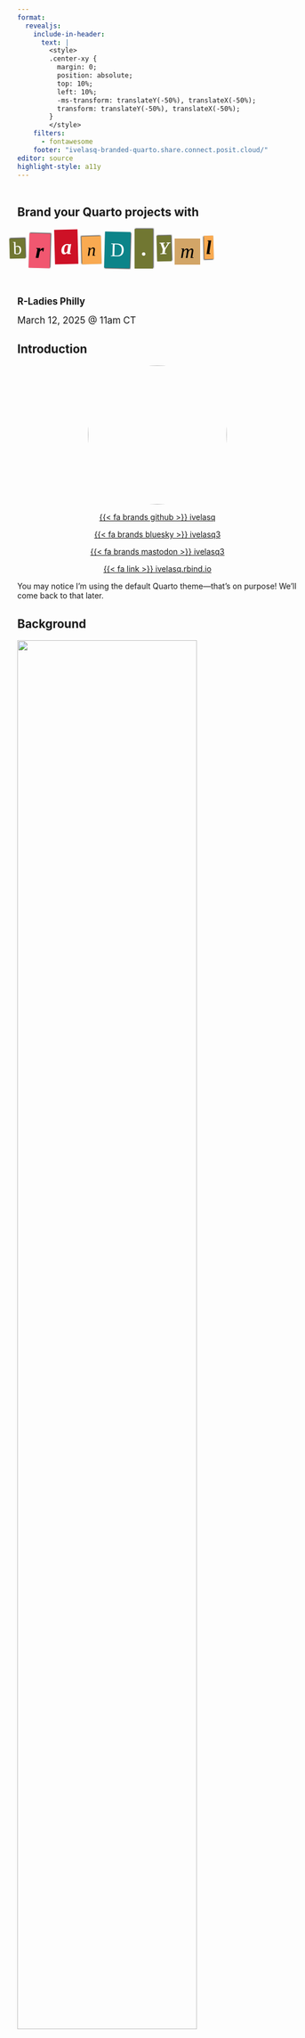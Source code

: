 ```yaml
---
format: 
  revealjs:
    include-in-header: 
      text: |
        <style>
        .center-xy {
          margin: 0;
          position: absolute;
          top: 10%;
          left: 10%;
          -ms-transform: translateY(-50%), translateX(-50%);
          transform: translateY(-50%), translateX(-50%);
        }
        </style>
    filters:
      - fontawesome
    footer: "ivelasq-branded-quarto.share.connect.posit.cloud/"
editor: source
highlight-style: a11y
---
```


##  {.title background-color="#cbc3e3"}

<br>
[Brand your Quarto projects with]{style="font-size: 1.5em; font-weight: bold;"}

```{=html}
<link rel="preconnect" href="https://fonts.googleapis.com" />
<link rel="preconnect" href="https://fonts.gstatic.com" crossorigin />
<link href="https://fonts.googleapis.com/css2?family=Abril+Fatface&family=Alfa+Slab+One&family=Berkshire+Swash&family=Cabin:ital,wght@0,400..700;1,400..700&family=Courier+Prime:ital,wght@0,400;0,700;1,400;1,700&family=Crimson+Pro:ital,wght@0,200..900;1,200..900&family=Germania+One&family=Lobster&family=Pacifico&family=Rubik:ital,wght@0,300..900;1,300..900&family=Rye&display=swap" rel="stylesheet" />


<style type="text/css">
body.texturizer {
  margin: 3em;
}

div.ts {
  font-size:2.5em;
  line-height: normal;
  word-spacing:0.5em;
}

div.ts .tw .tc,
div.ts .tw,
div.ts {
  display: inline-block;
}

div.ts .tw {
  white-space: pre;
  margin-left: -0.5em;
  margin-right: .2em;
}

div.ts .rr {
  -ms-transform: rotate(1.5deg);
  -webkit-transform: rotate(1.5deg);
  transform: rotate(1.5deg);
}

div.ts .rl {
  -ms-transform: rotate(-1.5deg);
  -webkit-transform: rotate(-1.5deg);
  transform: rotate(-1.5deg);
}

</style>
<div id="ransomizer"><div class="ts"><div class="tw"><div class="tc rl" style="background-color:#717732;color:#ffffff;font-family:'Rubik', serif; font-size:90%; background-image:url(https://i.imgur.com/IcV8Q3G.png) ; background-position: left center; box-shadow:1px -1px 2px #333; line-height:75%; margin:0.1em; padding:0.2em; vertical-align:0.1em; ">b</div><div class="tc rr" style="background-color:#f15770;color:#000000;font-family:'Germania One', serif; font-size:110%; font-weight:bold; font-style:italic; box-shadow:1px -1px 2px #333; text-transform:lowercase; line-height:100%; margin:0.1em; padding:0.3em; vertical-align:-0.1em; ">r</div><div class="tc rl" style="background-color:#ce1126;color:#ffffff;font-family:'Rubik', serif; font-size:110%; font-weight:bolder; background-image:url(https://i.imgur.com/pwrAKPo.png) ; background-position: right top; font-style:italic; text-transform:lowercase; line-height:100%; margin:0.1em; padding:0.3em; vertical-align:0.1em; ">a</div><div class="tc rl" style="background-color:#f9aa51;color:#000000;font-family:'Rubik', serif; font-size:90%; font-style:italic; box-shadow:-1px -1px 2px #333; text-transform:lowercase; line-height:100%; margin:0.1em; padding:0.3em; vertical-align:baseline; ">n</div><div class="tc rr" style="background-color:#0c8489;color:#fbffff;font-family:'Cabin', serif; font-size:100%; background-image:url(https://i.imgur.com/IcV8Q3G.png) ; background-position: left bottom; box-shadow:1px 1px 2px #333; text-transform:uppercase; line-height:125%; margin:0.1em; padding:0.3em; vertical-align:baseline; ">d</div><div class="tc " style="background-color:#717732;color:#ffffff;font-family:'Germania One', serif; font-size:110%; font-weight:bolder; background-image:url(https://i.imgur.com/pwrAKPo.png) ; background-position: center center; box-shadow:1px -1px 2px #333; text-transform:uppercase; line-height:125%; margin:0.1em; padding:0.3em; vertical-align:baseline; ">.</div><div class="tc rl" style="background-color:#717732;color:#ffffff;font-family:'Cabin', serif; font-size:90%; font-weight:bold; background-image:url(https://i.imgur.com/pwrAKPo.png) ; background-position: left center; font-style:italic; box-shadow:1px -1px 2px #333; text-transform:uppercase; line-height:125%; margin:0.1em; padding:0.1em; vertical-align:0.1em; ">y</div><div class="tc " style="background-color:#d2a567;color:#000000;font-family:'Rubik', serif; font-size:100%; font-style:italic; line-height:75%; margin:0.1em; padding:0.3em; vertical-align:-0.1em; ">m</div><div class="tc rl" style="background-color:#f9aa51;color:#000000;font-family:'Crimson Pro', serif; font-size:100%; font-weight:bold; font-style:italic; box-shadow:-1px 1px 2px #333; text-transform:lowercase; line-height:100%; margin:0.1em; padding:0.1em; vertical-align:0.1em; ">l</div></div>
</div></div>
```
<br>

[R-Ladies Philly]{style="font-size: 1.2em; font-weight: bold;"}

[March 12, 2025 @ 11am CT]{style="font-size: 1.2em;"}

## Introduction

<center>

<img src="images/profile.jpg" style="border-radius: 50%;" width="250px"/>

[{{< fa brands github >}} ivelasq](https://github.com/ivelasq)

[{{< fa brands bluesky >}} ivelasq3](https://twitter.com/ivelasq3)

[{{< fa brands mastodon >}} ivelasq3](https://fosstodon.org/@ivelasq3)

[{{< fa link >}} ivelasq.rbind.io](https://ivelasq.rbind.io)

</center>

::: notes
You may notice I'm using the default Quarto theme—that's on purpose! We'll come back to that later.
:::

## Background

![](images/quarto-announce.png){width=80% fig-align="center"}

::: notes
I'm going to start with a true story. Quarto is a scientific technical publishing system. But it's not so new anymore, it was announced July 28, 2022 at rstudio conf. If you are here, I hope you have some familiarity with Quarto. Essentially, executable code and text to create a variety of docs (websites, presentations, books) from a single source. It's inherently multilingual, supporting R, Python, Julia, Observable, and designed to handle more in the future. And it aims to have a consistent syntax across tools (vs R Markdown's bookdown, xaringan, etc.). Back to the story, Quarto was announced and not quite two months later, on September 19th...
:::

## Background

![](images/fake-text1.png){width=80% fig-align="center"}

## Background

![](images/fake-text2.png){width=80% fig-align="center"}

::: notes
Why did this come up? Once the initial excitement of Quarto wears off, you start thinking about how to use it practically.
:::

##

![](images/report-design.png){width=80% fig-align="center"}

::: aside
[David Keyes | Report Design in R: Small Tweaks that Make a Big Difference | posit::conf(2024)](https://www.youtube.com/watch?v=bp1SMhLoz_M)
:::

::: notes
I got to hear Garrick Aden-Buie, developer on the Shiny team and one of the creators of brand.yml, talk about the motivation behind brand.yml. I want to mention Garrick is an amazing speaker, his talks are approachable, thoughtful, and insightful. He will be talking about brand.yml at Shiny Conf in April. Shiny Conf is a free and virtual conference hosted by Appsilon. If you have the opportunity, I really encourage you to join and watch Garrick's talk to hear about brand.yml from the eyes of a developer and also to hear how it applies to Shiny, since this talk is mostly about Quarto. Anyway. At posit::conf(2024), David Keyes gave a talk about Quarto’s default styles. The defaults work well, but his company focuses on creating reports that are not just functional but also more effective, more accessible by visually appealing.
:::

## {.title background-gradient="linear-gradient(to bottom, #DFB12F, #805280)"}

::: {.center-xy}

[Aesthetic<br>Usability<br>Effect]{style="font-size: 3em; font-weight: bold; color: white;"}

:::

::: notes
Does this actually matter? The answer is yes. David discusses the aesthetic usability effect—the idea that people perceive visually appealing designs as more intuitive and easier to use. Making things look better isn’t just about style; it helps ensure your work is more effective in reaching your audience. So, it is in your best interest to do this.
:::

##

![](images/push-to-prod.png){width=80% fig-align="center"}

::: aside
[Heather & Jacqueline Nolis | Push straight to prod: API development with R and Tensorflow | rstudio::conf(2019)](https://www.youtube.com/watch?v=RndK5em1dHo)
:::

::: notes
At RStudio::conf(2019), Heather and Jacqueline Nolis gave a talk about prototyping a Shiny app to present to stakeholders and gain their buy-in. Their goal wasn’t just to deliver information in the right format—like a web app—but also to present it in a way stakeholders would find familiar and engaging. They shared that they spent an extra day theming the app to match T-Mobile’s brand style, which turned out to be a crucial step in securing stakeholder approval. It made a difference.
:::

## 

![](images/data-viz.png){width=80% fig-align="center"}

::: notes
This isn’t a new idea—it's why marketing teams invest time and resources into developing brand guidelines. But branding isn’t just for marketers; developers also need to consider it to make their work more effective and engaging. Take data visualizations, for example. When you see a certain style, you instantly recognize it as The Economist’s. Their design is so distinct and standardized that it even has its own ggplot2 theme.
:::

. . .

```r
library("ggplot2")
library("ggthemes")

ggplot(mtcars) +
  geom_point(aes(x = wt, y = mpg, colour = factor(gear))) +
  facet_wrap( ~ am) +
  scale_y_continuous(position = "right") +
  theme_economist() +
  scale_colour_economist()
```

::: aside
[Source](https://medium.economist.com/charting-new-territory-7f5afb293270)
:::


## Challenges with branding

::: incremental

- Excessive manual effort
- Difficult to update
- Team consistency

:::

::: notes
Excessive manual effort: Applying colors, fonts, and logos across reports, apps, and dashboards takes time and is prone to errors. Difficult to update: When brand guidelines change, it’s difficult to update all products consistently. Team consistency: Ensuring all contributors follow branding guidelines across reports, dashboards, and apps can be challenging to manage.
:::

## 

![](images/fake-text3.png){width=80% fig-align="center"}

::: notes
That’s why the release of brand.yml was so exciting—it provided another option for people looking to create beautifully themed documents with ease. 
:::

##
<br>
<br>
<br>
![](images/brand-yml.png){fig-align="center"}

::: aside
[posit-dev.github.io/brand-yml](https://posit-dev.github.io/brand-yml)
:::

::: notes
brand.yml's tagline is unified branding with a simple YAML file. The idea is simple: every company has brand guidelines, and brand.yml helps translate them into a YAML file that can style slides, websites, Shiny apps, and more. This approach ensures that branding is consistent across different projects. The goal is to structure the YAML file in a way that makes sense both to those referencing it for brand consistency and to developers using it to theme their work.
:::

## brand.yml

1. Define branding in a single `_brand.yml` file.
2. Instantly apply branding across Quarto documents, Shiny apps, and more.

::: notes
The idea is to take your brand guidelines and translate them into structured YAML.You create a single, structured YAML file that Quarto and Shiny will pick up, ensuring consistent branding across your outputs. You don't HAVE to use different systems to change the appearance of your documents. Do you need CSS? Will you need to learn bslib? Maybe. brand.yml offers "Good Enough" theming. It might not match your company’s guidelines perfectly, but it will get you very close. To specify a brand, create a _brand.yml file in the root directory of your project (next to _quarto.yml). Quarto will automatically detect the _brand.yml file and apply the branding to all supported document formats in the project. Another advantage is that you can use brand.yml in conjunction with other theming files, like you need additional tweaking with CSS.
:::

## Where does it work?

* [Quarto](https://quarto.org/) v1.6
  * `html`, `dashboard`, `revealjs`, `typst`
* [Shiny for Python](https://shiny.posit.co/py/) v1.2
* R Markdown (with [bslib v0.9.0](https://shiny.posit.co/blog/posts/bslib-0.9.0/))
* Shiny for R (with [bslib v0.9.0](https://shiny.posit.co/blog/posts/bslib-0.9.0/))


::: aside
[Support documentation](https://posit-dev.github.io/brand-yml/#support)
:::

## brand.yml elements

* `meta`: Identifying information, name of the company, URLs, etc.
* `logo`: Files or links to the brand’s logos.
* `color`: Colors in the brand's color palette. 
* `typography`: Fonts for different elements. 
* `defaults`: Additional context-specific settings.

## `_brand.yml` structure

```.yaml
meta: 
  name: Example Company
  link: 
    github: https://github.com/example-company

logo: 
  medium: logos/logo.png

color:
  palette:
    black: "#1C2826"
    blue: "#0C0A3E" 
    neutral: "#F9F7F1" 
    red: "#BA274A"
    violet: "#4D6CFA"
  background: neutral
  foreground: black
  primary: blue
  secondary: violet
  danger: red

typography:
  fonts:
    - family: Nunito Sans
      source: google
    - family: Montserrat
      source: google
    - family: Fira Code
      source: google

  base: Nunito Sans
  headings:
    family: Montserrat
    weight: 700
    color: primary
  monospace: Fira Code
  link:
    color: danger
    decoration: underline
```

::: notes
You might be wondering, What is YAML? YAML stands for "YAML Ain't Markup Language." It's a simple data serialization format that uses key-value pairs to represent data in a readable way. Let’s take a look at a file—the _brand.yml file. This would be in your project and typically include the elements mentioned earlier. Everything is optional, so you can add as much or as little as needed. Whether you want a simple or more complex file, it's all up to you.
:::

# Metadata {.title background-color="#cbc3e3"}

## Metadata {auto-animate=true}

```.yaml
meta:
  name: Acme Corporation
  link: https://www.acmecorp.com
```

::: notes
The first thing to include in the _brand.yml file is your key identity information—such as the company name, links to your brand guidelines, and more. Under the meta section, you’ll find the company name and a link to your website. Here's a minimal example of your metadata. Quarto doesn’t do anything with the meta values—they’re just for reference.
:::

::: aside
[brand.yml metadata documentation](https://posit-dev.github.io/brand-yml/brand/meta.html)
:::

## Metadata {auto-animate=true}

```.yaml
meta:
  name: Acme Corporation
  link: 
    home: https://www.acmecorp.com
    github: https://github.com/acmecorp
```

::: notes
You can also include a range of names or social media handles. 
:::

::: aside
[brand.yml metadata documentation](https://posit-dev.github.io/brand-yml/brand/meta.html)
:::

## Metadata {auto-animate=true}

```.yaml
meta:
  name:
    full: Acme Corporation International
    short: Acme
  link:
    home: https://www.acmecorp.com
    docs: https://docs.acmecorp.com
    github: https://github.com/acmecorp
    bluesky: https://bsky.app/profile/acmecorp.bsky.social
    twitter: https://twitter.com/acmecorp
    linkedin: https://www.linkedin.com/company/acmecorp
    facebook: https://www.facebook.com/acmecorp
  description: |
    Acme Corporation is a leading provider of innovative solutions for cartoon
    characters worldwide.
  founded: 1952
```

::: aside
[brand.yml metadata documentation](https://posit-dev.github.io/brand-yml/brand/meta.html)
:::

# Logo {.title background-color="#cbc3e3"}

## Logo {auto-animate=true}

```.yaml
logo: logo.png
```

::: notes
Use the logo field to specify your brand’s logo at various sizes. You can provide a local file path (relative to the location of _brand.yml) or a URL. This flexible system supports different logo sizes, light/dark variants, and the ability to store multiple image resources for various use cases.
:::

::: aside
[brand.yml logo documentation](https://posit-dev.github.io/brand-yml/brand/logo.html)
:::

## Logo {auto-animate=true}

```.yaml
logo:
  small: logos/icon.png
  medium: logos/header-logo.png
  large: logos/full-logo.svg
```

::: aside
[brand.yml logo documentation](https://posit-dev.github.io/brand-yml/brand/logo.html)
:::

::: notes
The small attribute defines the logo used for small display contexts, such as favicons or mobile app icons. The medium attribute specifies the logo for medium-sized display contexts, typically used in website headers or navigation bars. The large attribute defines the logo for large display contexts, such as title slides or marketing materials.
:::

## Logo {auto-animate=true}

```.yaml
logo:
  small: logos/icon.png
  medium:
    light: logos/header-logo.png
    dark: logos/header-logo-white.png
  large: logos/full-logo.svg
```

::: aside
[brand.yml logo documentation](https://posit-dev.github.io/brand-yml/brand/logo.html)
:::

::: notes
You can specify different logos for light and dark backgrounds by giving the small, medium, and large attributes a nested mapping with light and dark child elements. “light” means for use on light background (or in a light color mode), and “dark” means for use on dark background (or in a dark color mode).
:::

## Logo {auto-animate=true}

```.yaml
logo:
  images:
    icon: logos/icon.png
    header: logos/header-logo.png
    header-white: logos/header-logo-white.png
    full: logos/full-logo.svg
  small: icon
  medium:
    light: header
    dark: header-white
  large: full
```

::: aside
[brand.yml logo documentation](https://posit-dev.github.io/brand-yml/brand/logo.html)
:::

::: notes
Use images as a nested mapping to define multiple logo resources with meaningful names. Then, you can directly reference these resources by name in the small, medium, and large attributes.
:::

## Logo {auto-animate=true}

```.yaml
logo:
  images:
    icon:
      path: logos/icon.png
      alt: "Company icon with abstract shapes"
    header:
      path: logos/header-logo.png
      alt: "Company name with logo"
    header-white:
      path: logos/header-logo-white.png
      alt: "Company name with logo in white"
    full:
      path: logos/full-logo.svg
      alt: "Full company logo with tagline"
  small: icon
  medium:
    light: header
    dark: header-white
  large: full
```

::: aside
[brand.yml logo documentation](https://posit-dev.github.io/brand-yml/brand/logo.html)
:::

::: notes
Logo images can have associated alternative text for accessibility purposes. This can be specified as an alt property in the image object as the alt text is directly associated with each image.
:::

# Colors {.title background-color="#cbc3e3"}

## Colors {auto-animate=true}

```.yaml
color:
  palette:
    black: "#1C2826"
    blue: "#0C0A3E" 
    neutral: "#F9F7F1" 
    red: "#BA274A"
    violet: "#4D6CFA"
```

::: aside
[brand.yml color documentation](https://posit-dev.github.io/brand-yml/brand/color.html)
:::

::: notes
Next, let's define your brand’s colors in structured YAML. The color section in _brand.yml consists of two main parts, palette, aset of named colors specific to the brand, and theme colors, semantic color assignments for various UI elements. Use the color field to set your brand’s color palette, mapping each color to its semantic role. Load your colors mapped to their hex codes (this is recommended). Define the palette with special names, so you can refer to them easily. 
:::

## Colors {auto-animate=true}

```.yaml
color:
  . . .
  
  foreground: black # Main text color
  background: white # Main background color
  primary: blue # Primary accent color, used for hyperlinks, etc.
  secondary: "#707073" # Secondary accent color, often used for lighter text
  tertiary: "#C2C2C4" # Tertiary accent color
  success: green # Color used for positive or successful actions
  info: teal # Color used for neutral or informational actions
  warning: orange # Color used for warning or cautionary actions
  danger: burgundy # Color used for errors, dangerous actions
  light: white # Bright color, used as a high-contrast foreground color
  dark: "#404041" # Dark color, used as a high-contrast foreground color
```

::: aside
[brand.yml color documentation](https://posit-dev.github.io/brand-yml/brand/color.html)
:::

::: notes
Then, map the brand colors to theme colors in the color section. Assign colors to specific properties, and Quarto will apply them in the output. You can also reuse these colors throughout the _brand.yml file, like in the typography section.
:::

## Colors {auto-animate=true}

```.yaml
color:
  palette:
    white: "#FFFFFF"
    black: "#151515"
    blue: "#447099"
    orange: "#EE6331"
    green: "#72994E"
    teal: "#419599"
    burgundy: "#9A4665"

  foreground: black
  background: white
  primary: blue
  secondary: "#707073"
  tertiary: "#C2C2C4"
  success: green
  info: teal
  warning: orange
  danger: burgundy
  light: white
  dark: "#404041"
```

::: aside
[brand.yml color documentation](https://posit-dev.github.io/brand-yml/brand/color.html)
:::

::: notes
This would be the full section with both the palette and the themes. Colors defined in the palette can be referenced by name in other parts of the color section.
:::

## Colors {auto-animate=true}

```.yaml
color:
  foreground: "#151515"
  background: "#FFFFFF"
  primary: "#447099"
  secondary: "#707073"
  tertiary: "#C2C2C4"
  success: "#72994E"
  info: "#419599"
  warning: "#EE6331"
  danger: "#9A4665"
  light: "#FFFFFF"
  dark: "#404041"
```

::: aside
[brand.yml color documentation](https://posit-dev.github.io/brand-yml/brand/color.html)
:::

::: notes
Of course, you can also skip creating a brand color palette and pick theme colors directly.
:::

# Typography {.title background-color="#cbc3e3"}

## Typography {auto-animate=true}

```.yaml
typography:
  base: Open Sans
  headings: Roboto Slab
  monospace: Fira Code
```

::: notes
The typography element lets you specify fonts and their styles. Use the fonts field to list the fonts for your brand—this can be simple or more detailed. First, specify the fonts used by your brand. You can then refer to these fonts by family in other typography options and define the fonts and styles used by different typographic elements. You can use fonts from public sources like Google Fonts, or list custom font files using a relative path or URL. At its most minimal, you can directly set the font families for base text, headings, and monospace text.
:::

::: aside
[brand.yml typography documentation](https://posit-dev.github.io/brand-yml/brand/typography.html)
:::

## Typography {auto-animate=true}

```.yaml
typography:
  base:
    family: Open Sans
  headings:
    family: Roboto Slab
  monospace:
    family: Fira Code
```

::: aside
[brand.yml typography documentation](https://posit-dev.github.io/brand-yml/brand/typography.html)
:::

::: notes
This saves a bit of typing and is equivalent to the following.
:::

## Typography {auto-animate=true}

```.yaml
typography:
  fonts:
    - family: Open Sans
      source: google
    - family: Roboto Slab
      source: google
    - family: Fira Code
      source: google
```

::: aside
[brand.yml typography documentation](https://posit-dev.github.io/brand-yml/brand/typography.html)
:::

::: notes
Currently, Quarto and Shiny assume that a font family mentioned in the typography section is available on the user’s system. To use fonts from Google Fonts or Bunny Fonts (a GDPR-compliant Google Fonts replacement), define the font sources in fonts.
:::

## Typography {auto-animate=true}

```.yaml
typography:
  fonts:
    - family: Open Sans
      source: bunny
    - family: Roboto Slab
      source: bunny
    - family: Fira Code
      source: bunny
```

::: aside
[brand.yml typography documentation](https://posit-dev.github.io/brand-yml/brand/typography.html)
:::

## Typography {auto-animate=true}

```.yaml
typography:
  fonts:
    # Local files
    - family: Open Sans
      source: file
      files:
        - path: fonts/open-sans/OpenSans-Variable.ttf
        - path: fonts/open-sans/OpenSans-Variable-Italic.ttf
          style: italic
    # Online files
    - family: Closed Sans
      source: file
      files:
        - path: https://example.com/Closed-Sans-Bold.woff2
          weight: bold
        - path: https://example.com/Closed-Sans-Italic.woff2
          style: italic
```

::: aside
[brand.yml typography documentation](https://posit-dev.github.io/brand-yml/brand/typography.html)
:::

::: notes
You can also add local fonts, so those not from the internet. Local fonts are specified using source: file and typically consist of multiple files, each representing a different weight and style. To use local fonts, list each file under the files section, providing a path attribute and optionally specifying the weight and style for each file.
:::

## Typography {auto-animate=true}

```.yaml
typography:
  fonts:
    - family: Open Sans
      source: google
    - family: Roboto Slab
      source: google
    - family: Fira Code
      source: google
  base: Open Sans #  Font and appearance settings for the base (body) text
  headings: Roboto Slab #  Font and appearance settings for heading text
  monospace: Fira Code # Font and appearance settings for monospaced text 
  link: Fira Code   #Font and appearance settings for hyperlink text
```

::: notes
You can then specify how the fonts are applied and styled.
:::

::: aside
[brand.yml typography documentation](https://posit-dev.github.io/brand-yml/brand/typography.html)
:::

## Typography {auto-animate=true}

```.yaml
. . .
  base:
    family: Open Sans
    line-height: 1.25
    size: 1rem
  headings:
    family: Roboto Slab
    color: primary
    weight: 600
  monospace:
    family: Fira Code
    size: 0.9em
```

::: aside
[brand.yml typography documentation](https://posit-dev.github.io/brand-yml/brand/typography.html)
:::

# Defaults {.title background-color="#cbc3e3"}

## Defaults

```.yaml
defaults:
  bootstrap:
    defaults:
      enable-rounded: false
      link-decoration: none
```

::: notes
These are additional, context-specific settings beyond basic brand colors and typography. For example, they could be options used by Bootstrap in Quarto or Shiny. They might also be integrated into existing Quarto YAML fields like format or website, or added as new fields for other contexts, such as Shiny.
:::

::: aside
[brand.yml defaults documentation](https://posit-dev.github.io/brand-yml/brand/defaults.html)
:::

## brand.yml inspiration

![](images/inspiration.png){fig-align="center" width=80%}

::: aside
[brand.yml inspiration page](https://posit-dev.github.io/brand-yml/inspiration/)
:::

::: notes
The brand.yml inspiration page features examples of companies and their themes. It’s a great resource for inspiration and reference. Plus, the team would love to add your company’s theme to the inspiration page!
:::

## Let's try it out! {.title background-color="#cbc3e3"}

![](images/rladies-brand.png){fig-align="center" width=80%}

::: aside
[R-Ladies Organizational Guide - Branding](https://guide.rladies.org/organization/tech/brand/)
:::

## Creating a brand.yml with an LLM

![](images/llm.png){fig-align="center" width=80%}

::: aside
[Creating a brand.yml with an LLM](https://posit-dev.github.io/brand-yml/articles/llm-brand-yml-prompt/)
:::

::: notes
ou might be thinking, Extracting color values, fonts, and logos from brand guidelines can be tedious. Thankfully, large language models (LLMs) are great at processing information and can do the hard work for you!
:::

## Creating a brand.yml with an LLM {.smaller}

* Explain brand.yml using the provided Markdown file in either a chat interface or as a system prompt
* Then, follow up with additional instructions: `Create a _brand.yml for {company} using the following context from {company}'s' brand guidelines`
* Test it out using the Shiny example app

::: aside
[Creating a brand.yml with an LLM](https://posit-dev.github.io/brand-yml/articles/llm-brand-yml-prompt/)
:::

::: notes
Since brand.yml is a relatively new project, LLMs like OpenAI’s ChatGPT, Anthropic’s Claude, and others haven’t fully learned the syntax—yet. However, it’s easy to teach an LLM everything it needs to know about brand.yml. We’ve created a simple markdown file explaining brand.yml that you can copy and paste into a chat interface or use as a system prompt. Just copy the code block below and paste it into a chat interface or system prompt. Then, give it instructions to create the YAML file. There’s also a Shinylive app linked in the article if you want to try it out online.
:::


## Using `_brand.yml` values

Beyond the automatic application of your brand file, you can also directly access `_brand.yml` values in Quarto documents via the `brand` shortcode.

```.md
{{{< brand logo LOGO_NAME >}}}
```

<br>

```.md
`## Slide Title {background-color='{{{< brand color primary >}}}'}`
```

::: notes
You can’t currently access typography, meta, or defaults values using the brand shortcode.
:::

::: aside
[Quarto multiformat branding documentation](https://quarto.org/docs/authoring/brand.html)
:::

## brand.yml structure (outside of Quarto Projects)

```.yaml
---
brand:
  color:
    background: "#fff"
---
```

::: aside
[Quarto multiformat branding documentation](https://quarto.org/docs/authoring/brand.html)
:::

::: notes
You can create a _brand.yml file outside of a Quarto project (e.g. without a _quarto.yml). In this case, _brand.yml will automatically apply to documents in the same directory.
:::

## Let's try it out! {.title background-color="#cbc3e3"}

![](images/positron.png){fig-align="center" width=80%}

::: aside
[Positron](https://positron.posit.co/)
:::

::: notes
Positron is a next-generation data science IDE built by Posit PBC. An extensible, polyglot tool for writing code and exploring data. A familiar environment for reproducible authoring and publishing.
:::

## Disabling brand.yml

Disable brand for a document by setting `brand` to `false`:

```.yaml
---
brand: false
---
```

## Theming priority

Keep in mind that `_brand.yml` always takes *lowest* priority in styles.

```.yaml
theme:
  - brand        # theming derived from `_brand.yml`
  - cosmo        # a predefined bootswatch theme
  - tweaks.scss  # a user-defined customization
```

::: notes
Defined themes will override the brand settings. As a result, values set by the brand.yml file can be overridden by themes like cosmo or by tweaks.scss. While this can be useful in some cases, you may often want the brand settings to take priority. For these situations, use the following:
:::

## Theming priority

Keep in mind that `_brand.yml` always takes *lowest* priority in styles.

```.yaml
theme:
  - cosmo        # a predefined bootswatch theme
  - brand        # theming derived from `_brand.yml`
  - tweaks.scss  # a user-defined customization
```

## Sharing brand.yml

::: incremental
- Create an extension
- Upload to a GitHub repo where it can be downloaded
:::

::: aside
[Quarto extensions documentation](https://quarto.org/docs/extensions/)
:::

## Summary

brand.yml allows you to collect a brand’s logos, colors, fonts, and typographic choices into a single `_brand.yml` file, which you can then apply instantly across Quarto reports, Shiny apps, and more.

- Consistency without effort
- Easy collaboration
- Not just for corporate branding

::: notes
Ensure all your work consistently follows brand guidelines and avoid duplication by defining branding in one file that can be applied across projects. Share a single _brand.yml file across your organization to ensure everyone can easily apply the same branding, eliminating the need for contributors to recreate brand-specific designs for every project. You can also use brand.yml to create custom themes for your personal or team-specific projects. Create a _brand.yml file to match a specific journal or conference style.
:::

## Future of brand.yml

:::: {.columns}

::: {.column width="50%"}

* Plots and tables
* Additional development in LLM tools

Join the [discussion](https://github.com/posit-dev/brand-yml/discussions)!

:::

::: {.column width="50%"}
![](images/quarto-branding.png){width=80%}
:::

::::

::: notes
One thing in the works is adding branding support for plots and tables. Since brand.yml is a new project, we’d love your feedback to help shape its future. Some fields may change as we learn what works and what doesn’t.
:::

##  

<br>
<br>
```{=html}
</style>
<div id="ransomizer"><div class="ts"><div class="tw"><div class="tc " style="background-color:#f9aa51;color:#000000;font-family:'Germania One', serif; font-size:110%; font-weight:bold; box-shadow:1px -1px 2px #333; text-transform:lowercase; line-height:125%; text-decoration:underline; margin:0.1em; padding:0.1em; vertical-align:0.1em; ">T</div><div class="tc rl" style="background-color:#717732;color:#ffffff;font-family:'Rubik', serif; font-size:110%; font-weight:bold; background-image:url(https://i.imgur.com/pwrAKPo.png) ; background-position: left bottom; font-style:italic; box-shadow:-1px 1px 2px #333; text-transform:lowercase; line-height:75%; margin:0.1em; padding:0.3em; vertical-align:-0.1em; ">h</div><div class="tc rl" style="background-color:#ce1126;color:#ffffff;font-family:'Rubik', serif; font-size:100%; font-weight:bold; box-shadow:1px -1px 2px #333; text-transform:lowercase; line-height:75%; margin:0.1em; padding:0.3em; vertical-align:-0.1em; ">a</div><div class="tc rl" style="background-color:#ce1126;color:#ffffff;font-family:'Crimson Pro', serif; font-size:90%; box-shadow:1px -1px 2px #333; text-transform:lowercase; line-height:125%; margin:0.1em; padding:0.3em; vertical-align:baseline; ">n</div><div class="tc " style="background-color:#717732;color:#ffffff;font-family:'Alfa Slab One', serif; font-size:100%; font-weight:lighter; background-image:url(https://i.imgur.com/IcV8Q3G.png) ; background-position: center top; box-shadow:-1px 1px 2px #333; text-transform:uppercase; line-height:100%; margin:0.1em; padding:0.2em; vertical-align:0.1em; ">k</div></div>
 <div class="tw"><div class="tc rr" style="background-color:#f8c83c;color:#000000;font-family:'Rubik', serif; font-size:100%; font-style:italic; box-shadow:-1px -1px 2px #333; line-height:100%; margin:0.1em; padding:0.3em; vertical-align:-0.1em; ">y</div><div class="tc " style="background-color:#0c8489;color:#fbffff;font-family:'Alfa Slab One', serif; font-size:110%; font-weight:lighter; background-image:url(https://i.imgur.com/ruhP2kd.png) ; background-position: center top; text-transform:uppercase; line-height:125%; text-decoration:underline; margin:0.1em; padding:0.2em; vertical-align:baseline; ">o</div><div class="tc " style="background-color:#803f1d;color:#ffffff;font-family:'Rubik', serif; font-size:90%; box-shadow:1px 1px 2px #333; text-transform:lowercase; line-height:125%; margin:0.1em; padding:0.3em; vertical-align:0.1em; ">u</div><div class="tc rl" style="background-color:#f8c83c;color:#000000;font-family:'Crimson Pro', serif; font-size:90%; background-image:url(https://i.imgur.com/IcV8Q3G.png) ; background-position: left center; box-shadow:-1px -1px 2px #333; text-transform:uppercase; line-height:100%; margin:0.1em; padding:0.3em; vertical-align:0.1em; ">!</div></div>
</div></div>
```

::: notes
Would love to hear if your company has a brand guide and whether you see an immediate use case.
:::
